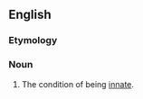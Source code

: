 ==English==

===Etymology===
{{suffix|en|innate|ness}}

===Noun===
{{en-noun|~|es}}

# The condition of being [[innate]].